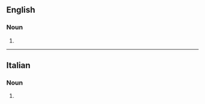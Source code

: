 ==English==

===Noun===
{{head|en|plural}}

# {{plural of|cirrocumulus|lang=en}}

----

==Italian==

===Noun===
{{head|it|plural}} {{g|m}}

# {{plural of|cirrocumulo|lang=it}}